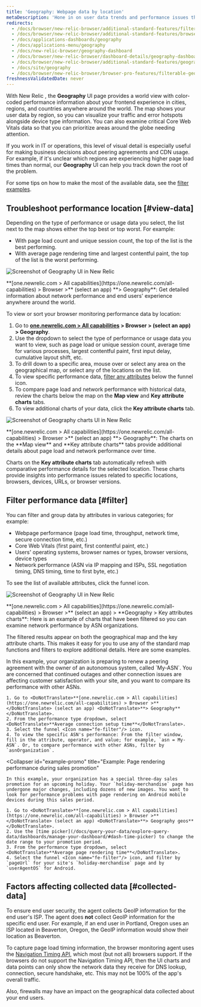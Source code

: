 ```yaml
---
title: 'Geography: Webpage data by location'
metaDescription: 'Hone in on user data trends and performance issues that are region-specific with our Geography UI.'
redirects:
  - /docs/browser/new-relic-browser/additional-standard-features/filterable-geography-webpage-metrics-location
  - /docs/browser/new-relic-browser/additional-standard-features/browser-geography-webpage-performance-location
  - /docs/applications-dashboards/geography
  - /docs/applications-menu/geography
  - /docs/new-relic-browser/geography-dashboard
  - /docs/browser/new-relic-browser/dashboard-details/geography-dashboard
  - /docs/browser/new-relic-browser/additional-standard-features/geography-webpage-performance-location
  - /docs/site/geography
  - /docs/browser/new-relic-browser/browser-pro-features/filterable-geography-webpage-metrics-location
freshnessValidatedDate: never
---
```






With New Relic <InlinePopover type="browser" />, the <DoNotTranslate>**Geography**</DoNotTranslate> UI page provides a world view with color-coded performance information about your frontend experience in cities, regions, and countries anywhere around the world. The map shows your user data by region, so you can visualize your traffic and error hotspots alongside device type information. You can also examine critical Core Web Vitals data so that you can prioritize areas around the globe needing attention.

If you work in IT or operations, this level of visual detail is especially useful for making business decisions about peering agreements and CDN usage. For example, if it's unclear which regions are experiencing higher page load times than normal, our <DoNotTranslate>**Geography**</DoNotTranslate> UI can help you track down the root of the problem.

For some tips on how to make the most of the available data, see the [filter examples](#filter).

## Troubleshoot performance location [#view-data]

Depending on the type of performance or usage data you select, the list next to the map shows either the top best or top worst. For example:

* With page load count and unique session count, the top of the list is the best performing.
* With average page rendering time and largest contentful paint, the top of the list is the worst performing.

<img
  title="Geography UI"
  alt="Screenshot of Geography UI in New Relic"
  src={browserGeographySummary}
/>

<figcaption>
  <DoNotTranslate>**[one.newrelic.com > All capabilities](https://one.newrelic.com/all-capabilities) > Browser >**</DoNotTranslate> (select an app) <DoNotTranslate>**> Geography**</DoNotTranslate>: Get detailed information about network performance and end users' experience anywhere around the world.
</figcaption>

To view or sort your browser monitoring performance data by location:

1. Go to <DoNotTranslate>**[one.newrelic.com > All capabilities](https://one.newrelic.com/all-capabilities) > Browser > **</DoNotTranslate> (select an app) <DoNotTranslate>**> Geography**</DoNotTranslate>.
2. Use the dropdown to select the type of performance or usage data you want to view, such as page load or unique session count, average time for various processes, largest contentful paint, first input delay, cumulative layout shift, etc.
3. To drill down to a specific area, mouse over or select any area on the geographical map, or select any of the locations on the list.
4. To view specific performance data, [filter any attributes](#filter) below the funnel <Icon name="fe-filter"/> icon.
5. To compare page load and network performance with historical data, review the charts below the map on the <DoNotTranslate>**Map view**</DoNotTranslate> and <DoNotTranslate>**Key attribute charts**</DoNotTranslate> tabs.
6. To view additional charts of your data, click the <DoNotTranslate>**Key attribute charts**</DoNotTranslate> tab.

<img
  title="Geography UI charts"
  alt="Screenshot of Geography charts UI in New Relic"
  src={browserFilterableGraphs}
/>

<figcaption>
  <DoNotTranslate>**[one.newrelic.com > All capabilities](https://one.newrelic.com/all-capabilities) > Browser >**</DoNotTranslate> (select an app) <DoNotTranslate>**> Geography**</DoNotTranslate>: The charts on the <DoNotTranslate>**Map view**</DoNotTranslate> and <DoNotTranslate>**Key attribute charts**</DoNotTranslate> tabs provide additional details about page load and network performance over time.
</figcaption>

Charts on the <DoNotTranslate>**Key attribute charts**</DoNotTranslate> tab automatically refresh with comparative performance details for the selected location. These charts provide insights into performance issues related to specific locations, browsers, devices, URLs, or browser versions.

## Filter performance data [#filter]

You can filter and group data by attributes in various categories; for example:

* Webpage performance (page load time, throughput, network time, secure connection time, etc.)
* Core Web Vitals (first paint, first contentful paint, etc.)
* Users' operating systems, browser names or types, browser versions, device types
* Network performance (ASN via IP mapping and ISPs, SSL negotiation timing, DNS timing, time to first byte, etc.)

To see the list of available attributes, click the funnel <Icon name="fe-filter"/> icon.

<img
  title="Geography UI"
  alt="Screenshot of Geography UI in New Relic"
  src={browserGeoKeyAttributes}
/>

<figcaption>
  <DoNotTranslate>**[one.newrelic.com > All capabilities](https://one.newrelic.com/all-capabilities) > Browser >**</DoNotTranslate> (select an app) > <DoNotTranslate>**Geography > Key attributes charts**</DoNotTranslate>: Here is an example of charts that have been filtered so you can examine network performance by ASN organizations.
</figcaption>

The filtered results appear on both the geographical map and the key attribute charts. This makes it easy for you to use any of the standard map functions and filters to explore additional details. Here are some examples.

<CollapserGroup>
  <Collapser
    id="example-asn"
    title="Example: Unsatisfactory network performance by ASN"
  >
    In this example, your organization is preparing to renew a peering agreement with the owner of an autonomous system, called `My-ASN`. You are concerned that continued outages and other connection issues are affecting customer satisfaction with your site, and you want to compare its performance with other ASNs.

    1. Go to <DoNotTranslate>**[one.newrelic.com > All capabilities](https://one.newrelic.com/all-capabilities) > Browser >**</DoNotTranslate> (select an app) <DoNotTranslate>**> Geography**</DoNotTranslate>.
    2. From the performance type dropdown, select <DoNotTranslate>**Average connection setup time**</DoNotTranslate>.
    3. Select the funnel <Icon name="fe-filter"/> icon.
    4. To view the specific ASN's performance: From the filter window, fill in the attribute, operator, and value; for example, `asn = My-ASN`. Or, to compare performance with other ASNs, filter by `asnOrganization`.
  </Collapser>

  <Collapser
    id="example-promo"
    title="Example: Page rendering performance during sales promotion"
  >
    In this example, your organization has a special three-day sales promotion for an upcoming holiday. Your `holiday-merchandise` page has undergone major changes, including dozens of new images. You want to look for performance problems with page rendering on Android mobile devices during this sales period.

    1. Go to <DoNotTranslate>**[one.newrelic.com > All capabilities](https://one.newrelic.com/all-capabilities) > Browser >**</DoNotTranslate> (select an app) <DoNotTranslate>**> Geography geos**</DoNotTranslate>.
    2. Use the [time picker](/docs/query-your-data/explore-query-data/dashboards/manage-your-dashboard/#dash-time-picker) to change the date range to your promotion period.
    3. From the performance type dropdown, select <DoNotTranslate>**Average page rendering time**</DoNotTranslate>.
    4. Select the funnel <Icon name="fe-filter"/> icon, and filter by `pageUrl` for your site's `holiday-merchandise` page and by `userAgentOS` for Android.
  </Collapser>
</CollapserGroup>

## Factors affecting collected data [#collected-data]

To ensure end user security, the agent collects GeoIP information for the end user's ISP. The agent does **not** collect GeoIP information for the specific end user. For example, if an end user in Portland, Oregon uses an ISP located in Beaverton, Oregon, the GeoIP information would show their location as Beaverton.

To capture page load timing information, the browser monitoring agent uses the [Navigation Timing API](/docs/browser/new-relic-browser/browser-agent-apis/navigation-timing-api), which most (but not all) browsers support. If the browsers do not support the Navigation Timing API, then the UI charts and data points can only show the network data they receive for DNS lookup, connection, secure handshake, etc. This may not be 100% of the app's overall traffic.

Also, firewalls may have an impact on the geographical data collected about your end users.
